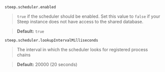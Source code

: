 `steep.scheduler.enabled`

> `true` if the scheduler should be enabled. Set this value to `false` if your
> Steep instance does not have access to the shared database.

> **Default:** `true`

`steep.scheduler.`<wbr />`lookupIntervalMilliseconds`

> The interval in which the scheduler looks for registered process chains

> **Default:** 20000 (20 seconds)
